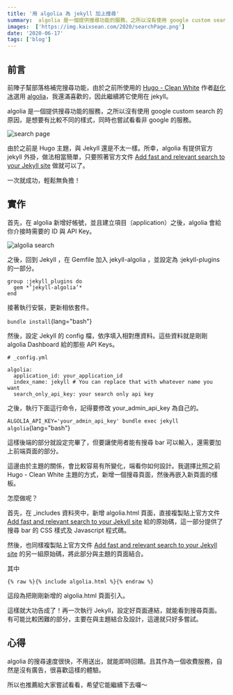 ```yaml
---
title: '用 algolia 為 jekyll 加上搜尋'
summary:  algolia 是一個提供搜尋功能的服務，之所以沒有使用 google custom search 的原因，是想要有比較不同的樣式，同時也嘗試看看非 google 的服務。
images:  ['https://img.kaixsean.com/2020/searchPage.png']
date: '2020-06-17'
tags: ['blog']
--- 
```


## 前言
前陣子幫部落格補完搜尋功能，由於之前所使用的 [Hugo - Clean White](https://themes.gohugo.io/hugo-theme-cleanwhite/) 作者[赵化冰](https://zhaohuabing.com/)選用 [algolia](https://www.algolia.com/)，我還滿喜歡的，因此繼續將它使用在 jekyll。

algolia 是一個提供搜尋功能的服務，之所以沒有使用 google custom search 的原因，是想要有比較不同的樣式，同時也嘗試看看非 google 的服務。

![search page](https://img.kaixsean.com/2020/searchPage.png)

由於之前是 Hugo 主題，與 Jekyll 還是不太一樣。所幸，algolia 有提供官方 jekyll 外掛，做法相當簡單，只要照著官方文件 [Add fast and relevant search to your Jekyll site](https://community.algolia.com/jekyll-algolia/getting-started.html) 做就可以了。

一次就成功，輕鬆無負擔！

## 實作
首先，在 algolia 新增好帳號，並且建立項目（application）之後，algolia 會給你介接時需要的 ID 與 API Key。

![algolia search](https://img.kaixsean.com/2020/algolia.png)

之後，回到 Jekyll ，在 Gemfile 加入 jekyll-algolia ，並設定為 :jekyll-plugins 的一部分。

```
group :jekyll_plugins do
  gem *’jekyll-algolia’*
end
```

接著執行安裝，更新相依套件。

`bundle install`{lang="bash"}

然後，設定 Jekyll 的 config 檔，依序填入相對應資料。這些資料就是剛剛 algolia Dashboard 給的那些 API Keys。

```
# _config.yml

algolia:
  application_id: your_application_id
  index_name: jekyll # You can replace that with whatever name you want
  search_only_api_key: your search only api key
```

之後，執行下面這行命令，記得要修改 your_admin_api_key 為自己的。

`ALGOLIA_API_KEY='your_admin_api_key' bundle exec jekyll algolia`{lang="bash"}

這樣後端的部分就設定完畢了，但要讓使用者能有搜尋 bar 可以輸入，還需要加上前端頁面的部分。

這邊由於主題的關係，會比較容易有所變化，端看你如何設計。我選擇比照之前 Hugo - Clean White 主題的方式，新增一個搜尋頁面，然後再嵌入新頁面的樣板。

怎麼做呢？

首先，在 _includes 資料夾中，新增 algolia.html 頁面，直接複製貼上官方文件 [Add fast and relevant search to your Jekyll site](https://community.algolia.com/jekyll-algolia/blog.html#final-code) 給的原始碼，這一部分提供了搜尋 bar 的 CSS 樣式及 Javascript 程式碼。

然後，也同樣複製貼上官方文件 [Add fast and relevant search to your Jekyll site](https://community.algolia.com/jekyll-algolia/blog.html#extending-the-theme) 的另一組原始碼，將此部分與主題的頁面結合。

其中

```
{% raw %}{% include algolia.html %}{% endraw %}
```
這段為把剛剛新增的 algolia.html 頁面引入。

這樣就大功告成了！再一次執行 Jekyll，設定好頁面連結，就能看到搜尋頁面。有可能比較困難的部分，主要在與主題結合及設計，這邊就只好多嘗試。

## 心得
algolia 的搜尋速度很快，不用送出，就能即時回饋。且其作為一個收費服務，自然是沒有廣告，很喜歡這樣的體驗。

所以也推薦給大家嘗試看看，希望它能繼續下去囉～